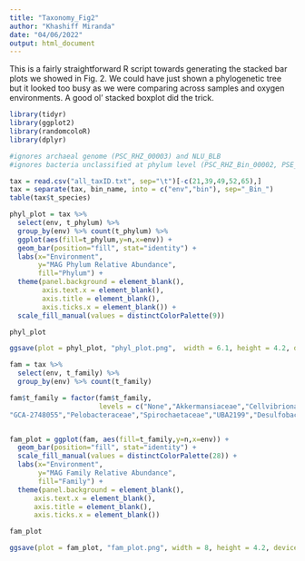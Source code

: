 ```yaml
---
title: "Taxonomy_Fig2"
author: "Khashiff Miranda"
date: "04/06/2022"
output: html_document
---
```


This is a fairly straightforward R script towards generating the stacked bar plots we showed in Fig. 2. We could have just shown a phylogenetic tree but it looked too busy as we were comparing across samples and oxygen environments. A good ol' stacked boxplot did the trick. 

```r
library(tidyr)
library(ggplot2)
library(randomcoloR)
library(dplyr)
```

```r
#ignores archaeal genome (PSC_RHZ_00003) and NLU_BLB
#ignores bacteria unclassified at phylum level (PSC_RHZ_Bin_00002, PSE_RHZ_Bin_00012, PSE_RHZ_Bin_00017, ZMA_RHZ_Bin_00007)

tax = read.csv("all_taxID.txt", sep="\t")[-c(21,39,49,52,65),] 
tax = separate(tax, bin_name, into = c("env","bin"), sep="_Bin_")
table(tax$t_species)


```


```r
phyl_plot = tax %>% 
  select(env, t_phylum) %>%
  group_by(env) %>% count(t_phylum) %>%
  ggplot(aes(fill=t_phylum,y=n,x=env)) +
  geom_bar(position="fill", stat="identity") + 
  labs(x="Environment", 
       y="MAG Phylum Relative Abundance",
       fill="Phylum") +
  theme(panel.background = element_blank(),
        axis.text.x = element_blank(),
        axis.title = element_blank(),
        axis.ticks.x = element_blank()) + 
  scale_fill_manual(values = distinctColorPalette(9))

phyl_plot

ggsave(plot = phyl_plot, "phyl_plot.png",  width = 6.1, height = 4.2, device="png", dpi=700)
```

```r
fam = tax %>% 
  select(env, t_family) %>%
  group_by(env) %>% count(t_family)

fam$t_family = factor(fam$t_family, 
                      levels = c("None","Akkermansiaceae","Cellvibrionaceae","Flavobacteriaceae","Granulosicoccaceae","Maricaulaceae","Rhodobacteraceae","Thiotrichaceae","UBA7415","Saprospiraceae","Halieaceae","Psychromonadaceae","Alteromonadaceae","Desulfobulbaceae","Desulfosarcinaceae",
"GCA-2748055","Pelobacteraceae","Spirochaetaceae","UBA2199","Desulfobacteraceae","NaphS2","Sedimenticolaceae","Sulfurovaceae","SZUA-229","Beggiatoaceae","GCA-001735895","Sulfurimonadaceae","Nitrosopumilaceae (Archaea)"))


fam_plot = ggplot(fam, aes(fill=t_family,y=n,x=env)) +
  geom_bar(position="fill", stat="identity") +
  scale_fill_manual(values = distinctColorPalette(28)) + 
  labs(x="Environment", 
       y="MAG Family Relative Abundance",
       fill="Family") + 
  theme(panel.background = element_blank(),
      axis.text.x = element_blank(),
      axis.title = element_blank(),
      axis.ticks.x = element_blank()) 

fam_plot

ggsave(plot = fam_plot, "fam_plot.png", width = 8, height = 4.2, device="png", dpi=700)
```


